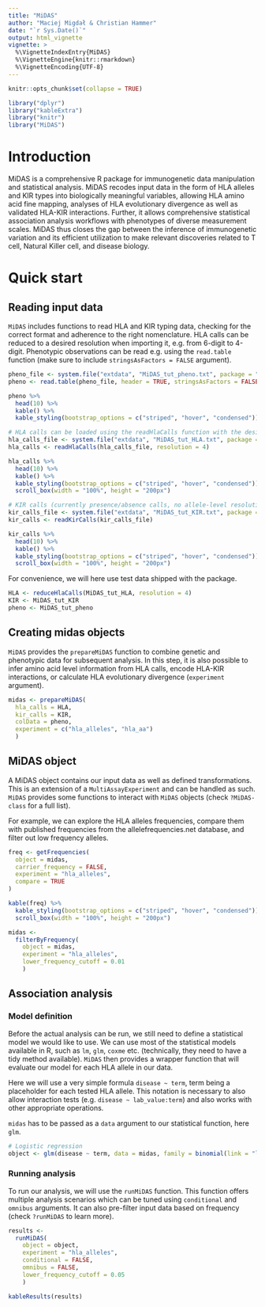 ```yaml
---
title: "MiDAS"
author: "Maciej Migdał & Christian Hammer"
date: "`r Sys.Date()`"
output: html_vignette
vignette: >
  %\VignetteIndexEntry{MiDAS}
  %\VignetteEngine{knitr::rmarkdown}
  %\VignetteEncoding{UTF-8}
---
```


```r
knitr::opts_chunk$set(collapse = TRUE)

library("dplyr")
library("kableExtra")
library("knitr")
library("MiDAS")
```

# Introduction
MiDAS is a comprehensive R package for immunogenetic data manipulation and statistical analysis. MiDAS recodes input data in the form of HLA alleles and KIR types into biologically meaningful variables, allowing HLA amino acid fine mapping, analyses of HLA evolutionary divergence as well as validated HLA-KIR interactions. Further, it allows comprehensive statistical association analysis workflows with phenotypes of diverse measurement scales. MiDAS thus closes the gap between the inference of immunogenetic variation and its efficient utilization to make relevant discoveries related to T cell, Natural Killer cell, and disease biology.

# Quick start

## Reading input data
`MiDAS` includes functions to read HLA and KIR typing data, checking for the correct format and adherence to the right nomenclature. HLA calls can be reduced to a desired resolution when importing it, e.g. from 6-digit to 4-digit. Phenotypic observations can be read e.g. using the `read.table` function (make sure to include `stringsAsFactors = FALSE` argument).

```r
pheno_file <- system.file("extdata", "MiDAS_tut_pheno.txt", package = "MiDAS")
pheno <- read.table(pheno_file, header = TRUE, stringsAsFactors = FALSE)
```

```r
pheno %>%
  head(10) %>%
  kable() %>%
  kable_styling(bootstrap_options = c("striped", "hover", "condensed"))
```

```r
# HLA calls can be loaded using the readHlaCalls function with the desired resolution
hla_calls_file <- system.file("extdata", "MiDAS_tut_HLA.txt", package = "MiDAS")
hla_calls <- readHlaCalls(hla_calls_file, resolution = 4)
```

```r
hla_calls %>%
  head(10) %>%
  kable() %>%
  kable_styling(bootstrap_options = c("striped", "hover", "condensed")) %>%
  scroll_box(width = "100%", height = "200px")
```

```r
# KIR calls (currently presence/absence calls, no allele-level resolution) can be loaded using the readKirCalls function
kir_calls_file <- system.file("extdata", "MiDAS_tut_KIR.txt", package = "MiDAS")
kir_calls <- readKirCalls(kir_calls_file)
```

```r
kir_calls %>%
  head(10) %>%
  kable() %>%
  kable_styling(bootstrap_options = c("striped", "hover", "condensed")) %>%
  scroll_box(width = "100%", height = "200px")
```

For convenience, we will here use test data shipped with the package.

```r
HLA <- reduceHlaCalls(MiDAS_tut_HLA, resolution = 4)
KIR <- MiDAS_tut_KIR
pheno <- MiDAS_tut_pheno
```

## Creating midas objects
`MiDAS` provides the `prepareMiDAS` function to combine genetic and phenotypic data for subsequent analysis. In this step, it is also possible to infer amino acid level information from HLA calls, encode HLA-KIR interactions, or calculate HLA evolutionary divergence (`experiment` argument).

```r
midas <- prepareMiDAS(
  hla_calls = HLA,
  kir_calls = KIR,
  colData = pheno,
  experiment = c("hla_alleles", "hla_aa")
  )
```

## MiDAS object
A MiDAS object contains our input data as well as defined transformations. This is an extension of a `MultiAssayExperiment` and can be handled as
such. `MiDAS` provides some functions to interact with `MiDAS` objects (check `?MiDAS-class` for a full list).

For example, we can explore the HLA alleles frequencies, compare them with published frequencies from the allelefrequencies.net database, and filter out low frequency alleles.

```r
freq <- getFrequencies(
  object = midas,
  carrier_frequency = FALSE,
  experiment = "hla_alleles",
  compare = TRUE
)
```

```r
kable(freq) %>%
  kable_styling(bootstrap_options = c("striped", "hover", "condensed")) %>%
  scroll_box(width = "100%", height = "200px")
```

```r
midas <-
  filterByFrequency(
    object = midas,
    experiment = "hla_alleles",
    lower_frequency_cutoff = 0.01
    )
```

## Association analysis
### Model definition
Before the actual analysis can be run, we still need to define a statistical model we would like to use. We can use most of the statistical models available in R, such as `lm`, `glm`, `coxme` etc. (technically, they need to have a tidy method available).
`MiDAS` then provides a wrapper function that will evaluate our model for
each HLA allele in our data.

Here we will use a very simple formula `disease ~ term`, term being a placeholder for each tested HLA allele. This notation is necessary to also allow interaction tests (e.g. `disease ~ lab_value:term`) and also works with other appropriate operations.

`midas` has to be passed as a `data` argument to our statistical function, here `glm`.

```r
# Logistic regression
object <- glm(disease ~ term, data = midas, family = binomial(link = "logit"))
```

### Running analysis
To run our analysis, we will use the `runMiDAS` function. This function offers multiple analysis scenarios which can be tuned using `conditional` and `omnibus` arguments. It can also pre-filter input data based on frequency (check `?runMiDAS` to learn more).

```r
results <-
  runMiDAS(
    object = object,
    experiment = "hla_alleles",
    conditional = FALSE,
    omnibus = FALSE,
    lower_frequency_cutoff = 0.05
    )

kableResults(results)
```
 